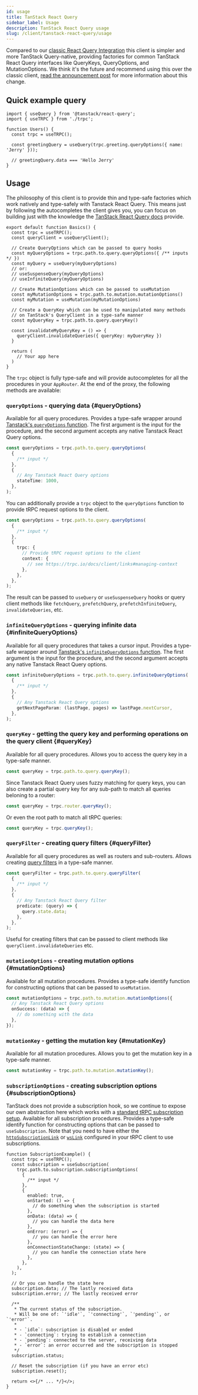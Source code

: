 ```yaml
---
id: usage
title: TanStack React Query
sidebar_label: Usage
description: TanStack React Query usage
slug: /client/tanstack-react-query/usage
---
```


Compared to our [classic React Query Integration](/docs/client/react) this client is simpler and more TanStack Query-native, providing factories for common TanStack React Query interfaces like QueryKeys, QueryOptions, and MutationOptions. We think it's the future and recommend using this over the classic client, <a href="/blog/introducing-tanstack-react-query-client">read the announcement post</a> for more information about this change.

## Quick example query

```tsx
import { useQuery } from '@tanstack/react-query';
import { useTRPC } from './trpc';

function Users() {
  const trpc = useTRPC();

  const greetingQuery = useQuery(trpc.greeting.queryOptions({ name: 'Jerry' }));

  // greetingQuery.data === 'Hello Jerry'
}
```

## Usage

The philosophy of this client is to provide thin and type-safe factories which work natively and type-safely with Tanstack React Query. This means just by following the autocompletes the client gives you, you can focus on building just with the knowledge the [TanStack React Query docs](https://tanstack.com/query/latest/docs/framework/react/overview) provide.

```tsx
export default function Basics() {
  const trpc = useTRPC();
  const queryClient = useQueryClient();

  // Create QueryOptions which can be passed to query hooks
  const myQueryOptions = trpc.path.to.query.queryOptions({ /** inputs */ })
  const myQuery = useQuery(myQueryOptions)
  // or:
  // useSuspenseQuery(myQueryOptions)
  // useInfiniteQuery(myQueryOptions)

  // Create MutationOptions which can be passed to useMutation
  const myMutationOptions = trpc.path.to.mutation.mutationOptions()
  const myMutation = useMutation(myMutationOptions)

  // Create a QueryKey which can be used to manipulated many methods
  // on TanStack's QueryClient in a type-safe manner
  const myQueryKey = trpc.path.to.query.queryKey()

  const invalidateMyQueryKey = () => {
    queryClient.invalidateQueries({ queryKey: myQueryKey })
  }

  return (
    // Your app here
  )
}
```

The `trpc` object is fully type-safe and will provide autocompletes for all the procedures in your `AppRouter`. At the end of the proxy, the following methods are available:

### `queryOptions` - querying data {#queryOptions}

Available for all query procedures. Provides a type-safe wrapper around [Tanstack's `queryOptions` function](https://tanstack.com/query/latest/docs/framework/react/reference/queryOptions). The first argument is the input for the procedure, and the second argument accepts any native Tanstack React Query options.

```ts
const queryOptions = trpc.path.to.query.queryOptions(
  {
    /** input */
  },
  {
    // Any Tanstack React Query options
    stateTime: 1000,
  },
);
```

You can additionally provide a `trpc` object to the `queryOptions` function to provide tRPC request options to the client.

```ts
const queryOptions = trpc.path.to.query.queryOptions(
  {
    /** input */
  },
  {
    trpc: {
      // Provide tRPC request options to the client
      context: {
        // see https://trpc.io/docs/client/links#managing-context
      },
    },
  },
);
```

The result can be passed to `useQuery` or `useSuspenseQuery` hooks or query client methods like `fetchQuery`, `prefetchQuery`, `prefetchInfiniteQuery`, `invalidateQueries`, etc.

### `infiniteQueryOptions` - querying infinite data {#infiniteQueryOptions}

Available for all query procedures that takes a cursor input. Provides a type-safe wrapper around [Tanstack's `infiniteQueryOptions` function](https://tanstack.com/query/latest/docs/framework/react/reference/infiniteQueryOptions). The first argument is the input for the procedure, and the second argument accepts any native Tanstack React Query options.

```ts
const infiniteQueryOptions = trpc.path.to.query.infiniteQueryOptions(
  {
    /** input */
  },
  {
    // Any Tanstack React Query options
    getNextPageParam: (lastPage, pages) => lastPage.nextCursor,
  },
);
```

### `queryKey` - getting the query key and performing operations on the query client {#queryKey}

Available for all query procedures. Allows you to access the query key in a type-safe manner.

```ts
const queryKey = trpc.path.to.query.queryKey();
```

Since Tanstack React Query uses fuzzy matching for query keys, you can also create a partial query key for any sub-path to match all queries beloning to a router:

```ts
const queryKey = trpc.router.queryKey();
```

Or even the root path to match all tRPC queries:

```ts
const queryKey = trpc.queryKey();
```

### `queryFilter` - creating query filters {#queryFilter}

Available for all query procedures as well as routers and sub-routers. Allows creating [query filters](https://tanstack.com/query/latest/docs/framework/react/guides/filters#query-filters) in a type-safe manner.

```ts
const queryFilter = trpc.path.to.query.queryFilter(
  {
    /** input */
  },
  {
    // Any Tanstack React Query filter
    predicate: (query) => {
      query.state.data;
    },
  },
);
```

Useful for creating filters that can be passed to client methods like `queryClient.invalidateQueries` etc.

### `mutationOptions` - creating mutation options {#mutationOptions}

Available for all mutation procedures. Provides a type-safe identify function for constructing options that can be passed to `useMutation`.

```ts
const mutationOptions = trpc.path.to.mutation.mutationOptions({
  // Any Tanstack React Query options
  onSuccess: (data) => {
    // do something with the data
  },
});
```

### `mutationKey` - getting the mutation key {#mutationKey}

Available for all mutation procedures. Allows you to get the mutation key in a type-safe manner.

```ts
const mutationKey = trpc.path.to.mutation.mutationKey();
```

### `subscriptionOptions` - creating subscription options {#subscriptionOptions}

TanStack does not provide a subscription hook, so we continue to expose our own abstraction here which works with a [standard tRPC subscription setup](/docs/server/subscriptions).
Available for all subscription procedures. Provides a type-safe identify function for constructing options that can be passed to `useSubscription`.
Note that you need to have either the [`httpSubscriptionLink`](/docs/client/links/httpSubscriptionLink) or [`wsLink`](/docs/client/links/wsLink) configured in your tRPC client to use subscriptions.

```tsx
function SubscriptionExample() {
  const trpc = useTRPC();
  const subscription = useSubscription(
    trpc.path.to.subscription.subscriptionOptions(
      {
        /** input */
      },
      {
        enabled: true,
        onStarted: () => {
          // do something when the subscription is started
        },
        onData: (data) => {
          // you can handle the data here
        },
        onError: (error) => {
          // you can handle the error here
        },
        onConnectionStateChange: (state) => {
          // you can handle the connection state here
        },
      },
    ),
  );

  // Or you can handle the state here
  subscription.data; // The lastly received data
  subscription.error; // The lastly received error

  /**
   * The current status of the subscription.
   * Will be one of: `'idle'`, `'connecting'`, `'pending'`, or `'error'`.
   *
   * - `idle`: subscription is disabled or ended
   * - `connecting`: trying to establish a connection
   * - `pending`: connected to the server, receiving data
   * - `error`: an error occurred and the subscription is stopped
   */
  subscription.status;

  // Reset the subscription (if you have an error etc)
  subscription.reset();

  return <>{/* ... */}</>;
}
```

